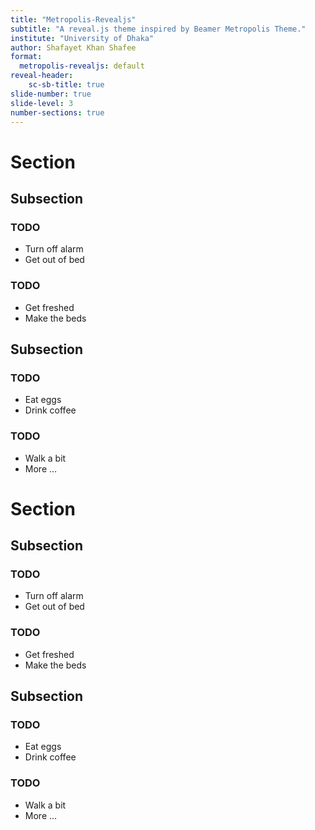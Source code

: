 ```yaml
---
title: "Metropolis-Revealjs"
subtitle: "A reveal.js theme inspired by Beamer Metropolis Theme."
institute: "University of Dhaka"
author: Shafayet Khan Shafee
format:
  metropolis-revealjs: default
reveal-header:
    sc-sb-title: true
slide-number: true
slide-level: 3
number-sections: true
---
```


# Section

## Subsection

### TODO

- Turn off alarm
- Get out of bed

### TODO

- Get freshed
- Make the beds

## Subsection

### TODO

- Eat eggs
- Drink coffee

### TODO

- Walk a bit
- More ...


# Section {background="#43464B"}

## Subsection {background="#43464B"}

### TODO {background="#43464B"}

- Turn off alarm
- Get out of bed

### TODO {background="#43464B"}

- Get freshed
- Make the beds


## Subsection {background="#43464B"}

### TODO {background="#43464B"}

- Eat eggs
- Drink coffee

### TODO {background="#43464B"}

- Walk a bit
- More ...